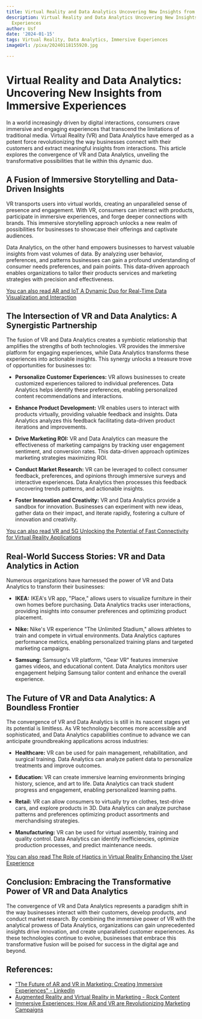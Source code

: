 ```yaml
---
title: Virtual Reality and Data Analytics Uncovering New Insights from Immersive Experiences
description: Virtual Reality and Data Analytics Uncovering New Insights from Immersive
  Experiences
author: Usf
date: '2024-01-15'
tags: Virtual Reality, Data Analytics, Immersive Experiences
imageUrl: /pixa/20240118155920.jpg

---
```

# Virtual Reality and Data Analytics: Uncovering New Insights from Immersive Experiences

In a  world increasingly driven  by  digital interactions, consumers crave immersive and engaging experiences that transcend the limitations of traditional media. Virtual Reality (VR)  and Data  Analytics have emerged as  a potent force revolutionizing the way businesses connect with their customers and extract meaningful insights from interactions. This  article explores the convergence  of VR and Data Analytics, unveiling the transformative possibilities  that lie within this dynamic duo.

## A  Fusion of Immersive Storytelling and Data-Driven Insights

VR transports  users into virtual worlds, creating an unparalleled sense  of presence and engagement. With VR, consumers can interact with products, participate in immersive experiences, and forge  deeper connections with brands. This immersive storytelling approach unlocks a new realm  of possibilities for businesses to showcase their offerings and captivate audiences.

Data Analytics, on the other hand empowers businesses to harvest valuable  insights from vast  volumes of data. By analyzing user behavior, preferences, and patterns businesses can gain a  profound understanding of consumer needs preferences, and  pain points. This data-driven approach enables organizations to tailor their products  services and  marketing strategies with precision and effectiveness.

[You can also read AR  and IoT  A Dynamic Duo for Real-Time Data Visualization and  Interaction](AR%20and%20IoT%20A%20Dynamic%20Duo%20for%20Real-Time%20Data%20Visualization%20and%20Interaction)


## The Intersection of VR and Data Analytics: A Synergistic Partnership

The  fusion of VR and Data Analytics  creates a symbiotic relationship that amplifies  the strengths of both technologies. VR provides the immersive platform for engaging experiences, while Data  Analytics transforms these experiences into actionable insights. This synergy unlocks a treasure trove of opportunities  for businesses to:

* **Personalize Customer Experiences:** VR allows businesses to create  customized experiences tailored to individual preferences. Data Analytics helps identify these preferences, enabling personalized content recommendations and interactions.


* **Enhance  Product Development:** VR enables users to interact with products virtually, providing valuable feedback and insights. Data Analytics analyzes this feedback facilitating data-driven product iterations and  improvements.


* **Drive Marketing ROI:** VR and Data Analytics can measure the effectiveness of marketing campaigns  by  tracking  user engagement sentiment, and conversion rates. This data-driven approach  optimizes marketing strategies maximizing ROI.


* **Conduct Market Research:** VR can be leveraged to  collect consumer feedback, preferences, and opinions through  immersive surveys and interactive experiences. Data Analytics then processes this feedback uncovering trends patterns,  and actionable insights.


* **Foster Innovation and Creativity:** VR  and Data Analytics provide a sandbox for innovation. Businesses can experiment with new  ideas, gather data on their impact, and iterate rapidly, fostering a culture  of innovation and creativity.

[You can also read VR and 5G Unlocking the Potential of Fast Connectivity for Virtual Reality Applications](VR%20and%205G%20Unlocking%20the%20Potential%20of%20Fast%20Connectivity%20for%20Virtual%20Reality%20Applications)


## Real-World Success Stories: VR and Data Analytics in  Action

Numerous organizations have harnessed the power of VR and  Data Analytics to transform  their businesses:

- **IKEA:** IKEA's VR app, "Place," allows users to visualize furniture in their own homes before purchasing. Data Analytics tracks user interactions, providing insights into  consumer preferences and optimizing product placement.

- **Nike:** Nike's VR experience  "The Unlimited Stadium," allows athletes to train  and compete in virtual  environments. Data Analytics captures performance metrics, enabling personalized training plans and  targeted marketing campaigns.

- **Samsung:** Samsung's VR platform, "Gear VR" features  immersive games videos, and educational content.  Data Analytics monitors user engagement helping Samsung tailor content and enhance the overall  experience.

## The Future of  VR and Data Analytics: A Boundless Frontier

The convergence of VR and  Data Analytics is still in its nascent stages yet its potential is limitless. As VR  technology becomes more accessible and sophisticated, and Data Analytics capabilities continue to advance we can anticipate groundbreaking applications across industries:

- **Healthcare:** VR can be used for pain management, rehabilitation, and surgical training. Data Analytics can analyze patient data to  personalize treatments and improve outcomes.

- **Education:** VR can create immersive learning environments bringing history, science, and art to life. Data Analytics can track student progress and engagement, enabling personalized learning paths.

- **Retail:** VR can allow consumers to  virtually try  on  clothes, test-drive cars, and explore  products in 3D. Data  Analytics can analyze  purchase patterns and  preferences optimizing product  assortments and merchandising strategies.

- **Manufacturing:** VR can  be used for virtual assembly, training and quality control. Data  Analytics can identify inefficiencies, optimize production  processes, and predict maintenance needs.

[You can also read The  Role of Haptics in Virtual Reality  Enhancing the User Experience](The%20Role%20of%20Haptics%20in%20Virtual%20Reality%20Enhancing%20the%20User%20Experience)


## Conclusion: Embracing the Transformative Power of VR and Data Analytics

The convergence of VR and  Data Analytics  represents  a paradigm shift in the way businesses interact with their customers, develop products, and conduct market research. By combining the immersive power of VR with the  analytical  prowess  of Data Analytics, organizations can  gain unprecedented insights drive innovation, and create  unparalleled customer experiences. As these technologies continue to  evolve, businesses that embrace this transformative fusion will be poised for success in the digital age and beyond.

## References:
- ["The Future of AR and VR in Marketing: Creating Immersive Experiences" - LinkedIn](https://www.linkedin.com/pulse/future-ar-vr-marketing-creating-immersive-experiences-jalal-umer-ius9e?trk=article-ssr-frontend-pulse_more-articles_related-content-card)
- [Augmented Reality and Virtual Reality in Marketing - Rock Content](https://rockcontent.com/blog/virtual-and-augmented-reality-in-marketing/)
- [Immersive Experiences: How AR and VR are Revolutionizing Marketing Campaigns](https://www.linkedin.com/pulse/immersive-experiences-how-ar-vr-revolutionizing-marketing-campaigns)
